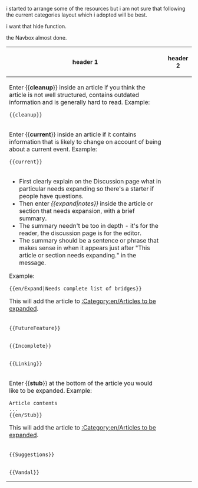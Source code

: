 i started to arrange some of the resources but i am not sure that following the current categories layout which i adopted will be best.

i want that hide function.


the Navbox almost done.

{{en/Archive/Old 32bpp/Navbox Graphics Development}}



{| class="wikitable" border="1"
|-
!  header 1
!  header 2
|-
|  Enter <nowiki>{{</nowiki>'''cleanup'''<nowiki>}}</nowiki> inside an article if you think the article is not well structured, contains outdated information and is generally hard to read. Example:  <pre>{{cleanup}}</pre>
|{{en/Cleanup}}
|-
|Enter <nowiki>{{</nowiki>'''current'''<nowiki>}}</nowiki> inside an article if it contains information that is likely to change on account of being about a current event. Example:
<pre>{{current}}</pre>
|{{en/Current}}
|- 
|<noinclude>
*First clearly explain on the Discussion page what in particular needs expanding so there's a starter if people have questions. 
*Then enter ''<nowiki>{{</nowiki>expand|notes<nowiki>}}</nowiki>'' inside  the article or section that needs expansion, with a brief summary. 
*The summary needn't be too in depth - it's for the reader, the discussion page is for the editor. 
*The summary should be a sentence or phrase that makes sense in when it appears just after "This article or section needs expanding." in the message.
Example:
<pre>{{en/Expand|Needs complete list of bridges}}</pre>
This will add the article to [[:Category:en/Articles to be expanded]].
</noinclude>
|{{en/Expand|Needs complete list of bridges}}
|-
|<pre>{{FutureFeature}}</pre>
|{{en/FutureFeature}}
|-
|<pre>{{Incomplete}}</pre>
|{{en/Incomplete}}
|-
|<pre>{{Linking}}</pre>
|{{en/Linking}}
|-
|
<noinclude>
Enter <nowiki>{{</nowiki>'''stub'''<nowiki>}}</nowiki> at the bottom of the article you would like to be expanded. Example:
<pre>
Article contents
...
{{en/Stub}}
</pre>
This will add the article to [[:Category:en/Articles to be expanded]].
</noinclude>
|{{en/Stub}}
|-
|<pre>{{Suggestions}}</pre>
|{{en/Suggestions}}
|-
|<pre>{{Vandal}}</pre>
|{{en/Vandal}}
|}